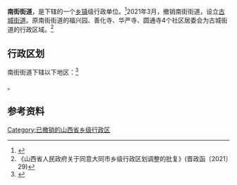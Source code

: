 {{中国乡级行政区|14/02/02/005/000
| 电话区号 = 352
}}

'''南街街道'''，是{{PRC admin/fullname|14/02/02/005/000|3}}下辖的一个[[乡级行政区|乡镇]]级行政单位。<ref>{{PRC admin/ref sgc|{{PRC admin/parent|14/02/02/005/000}}}}</ref>2021年3月，撤销南街街道，设立[[古城街道_(大同市)|古城街道]]。原南街街道的福兴园、善化寺、华严寺、圆通寺4个社区居委会为古城街道的行政区域。<ref>《山西省人民政府关于同意大同市乡级行政区划调整的批复》(晋政函〔2021〕29)</ref>

== 行政区划 ==

南街街道下辖以下地区：<ref>{{PRC admin/ref sgc|14/02/02/005/000}}</ref>

{{PRC admin/children|14/02/02/005/000}}。

== 参考资料 ==

{{reflist}}

{{PRC admin/navcat|14/02/02/005/000}}

[[Category:已撤销的山西省乡级行政区|Category:已撤销的山西省乡级行政区]]